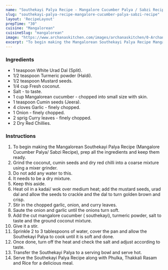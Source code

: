 ---
name: "Southekayi Palya Recipe - Mangalore Cucumber Palya / Sabzi Recipe"
slug: "southekayi-palya-recipe-mangalore-cucumber-palya-sabzi-recipe"
layout: 'RecipeLayout'
prepTime: "30"
cuisine: "Mangalorean"
cuisineSlug: "mangalorean"
image: "https://www.archanaskitchen.com/images/archanaskitchen/0-Archanas-Kitchen-Recipes/2020/Southekayi_Palya_Recipe_Mangalore_Cucumber_Palya_Sabzi_Recipe_Udupi_4_1600.jpg"
excerpt: "To begin making the Mangalorean Southekayi Palya Recipe Mangalore Cucumber Palya Sabzi Recipe, prep all the ingredients and keep them ready"
---

### Ingredients

- 1 teaspoon White Urad Dal (Split).
- 1/2 teaspoon Turmeric powder (Haldi).
- 1/2 teaspoon Mustard seeds.
- 1/4 cup Fresh coconut.
- Salt - to taste.
- 1 cup Mangalorean cucumber - chopped into small size with skin.
- 1 teaspoon Cumin seeds (Jeera).
- 4 cloves Garlic - finely chopped.
- 1 Onion - finely chopped.
- 2 sprig Curry leaves - finely chopped.
- 2 Dry Red Chillies.

### Instructions

1. To begin making the Mangalorean Southekayi Palya Recipe (Mangalore Cucumber Palya/ Sabzi Recipe), prep all the ingredients and keep them ready.
1. Grind the coconut, cumin seeds and dry red chilli into a coarse mixture using a mixer grinder.
1. Do not add any water to this.
1. It needs to be a dry mixture.
1. Keep this aside.
1. Heat oil in a kadai/ wok over medium heat; add the mustard seeds, urad dal and allow the seeds to crackle and the dal to turn golden brown and crisp.
1. Stir in the chopped garlic, onion, and curry leaves.
1. Saute the onion and garlic until the onions turn soft.
1. Add the cut mangalore cucumber ( southekayi), turmeric powder, salt to taste and the ground coconut mixture.
1. Give it a stir.
1. Sprinkle 2 to 3 tablespoons of water, cover the pan and allow the Southekayi Palya to cook until it is soft and done.
1. Once done, turn off the heat and check the salt and adjust according to taste.
1. Transfer the Southekayi Palya to a serving bowl and serve hot.
1. Serve the Southekayi Palya Recipe along with Phulka, Thakkali Rasam and Rice for a delicious meal.
